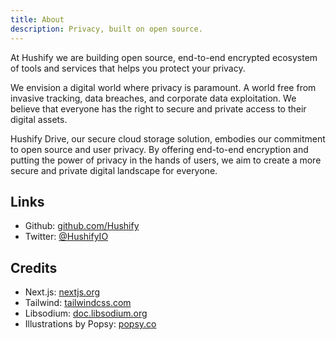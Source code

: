 ```yaml
---
title: About
description: Privacy, built on open source.
---
```


At Hushify we are building open source, end-to-end encrypted ecosystem of tools and services that helps you protect your privacy.

We envision a digital world where privacy is paramount. A world free from invasive tracking, data breaches, and corporate data exploitation. We believe that everyone has the right to secure and private access to their digital assets.

Hushify Drive, our secure cloud storage solution, embodies our commitment to open source and user privacy. By offering end-to-end encryption and putting the power of privacy in the hands of users, we aim to create a more secure and private digital landscape for everyone.

## Links

- Github: [github.com/Hushify](https://github.com/Hushify)
- Twitter: [@HushifyIO](https://twitter.com/HushifyIO)

## Credits

- Next.js: [nextjs.org](https://nextjs.org)
- Tailwind: [tailwindcss.com](https://tailwindcss.com)
- Libsodium: [doc.libsodium.org](https://doc.libsodium.org/)
- Illustrations by Popsy: [popsy.co](https://popsy.co)
